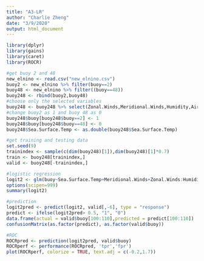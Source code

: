```yaml
---
title: "A3-LR"
author: "Charlie Zheng"
date: "3/9/2020"
output: html_document
---
```


```r
library(dplyr)
library(gains)
library(caret)
library(ROCR)
```



```r
#get buoy 2 and 48
new_elnino <- read.csv("new_elnino.csv")
buoy2 <- new_elnino %>% filter(buoy==2)
buoy48 <- new_elnino %>% filter((buoy==48))
buoy248 <- rbind(buoy2,buoy48)
#choose only the selected variables
buoy248 <- buoy248 %>% select(Zonal.Winds,Meridional.Winds,Humidity,Air.Temp,Sea.Surface.Temp,buoy)
#change buoy2 as 1 and buoy 48 as 0
buoy248$buoy[buoy248$buoy==2] <- 1
buoy248$buoy[buoy248$buoy==48] <- 0
buoy248$Sea.Surface.Temp <- as.double(buoy248$Sea.Surface.Temp)
```

```r
#get training and testing data
set.seed(9)
trainindex <- sample(c(dim(buoy248)[1]),dim(buoy248)[1]*0.7)
train <- buoy248[trainindex,]
valid <- buoy248[-trainindex,]
```

```r
#logistic regression
logit2 <- glm(buoy~Sea.Surface.Temp+Meridional.Winds+Zonal.Winds:Humidity+Zonal.Winds:Air.Temp+Meridional.Winds:Humidity+Meridional.Winds:Air.Temp+Humidity:Air.Temp,data = train,family = binomial(link = "logit"))
options(scipen=999)
summary(logit2)
```

```r
#prediction
logit2pred <- predict(logit2, valid[,-6], type = "response")
predict <- ifelse(logit2pred> 0.5, "1", "0")
data.frame(actual = valid$buoy[100:110],predicted = predict[100:110])
confusionMatrix(as.factor(predict), as.factor(valid$buoy))
```

```r
#ROC
ROCRpred <- prediction(logit2pred, valid$buoy)
ROCRperf <- performance(ROCRpred, 'tpr','fpr')
plot(ROCRperf, colorize = TRUE, text.adj = c(-0.2,1.7))
```